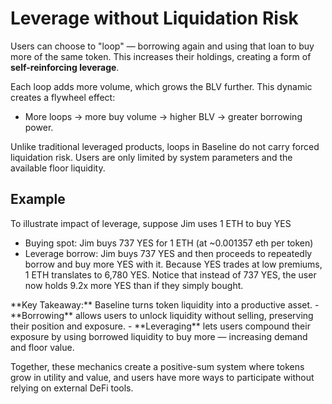 
# Leverage without Liquidation Risk

Users can choose to "loop" — borrowing again and using that loan to buy more of the same token. 
This increases their holdings, creating a form of **self-reinforcing leverage**.

Each loop adds more volume, which grows the BLV further. This dynamic creates a flywheel effect:
- More loops → more buy volume → higher BLV → greater borrowing power.

Unlike traditional leveraged products, loops in Baseline do not carry forced liquidation risk. Users are 
only limited by system parameters and the available floor liquidity.

## Example
To illustrate impact of leverage, suppose Jim uses 1 ETH to buy YES
- Buying spot: Jim buys 737 YES for 1 ETH (at ~0.001357 eth per token)
- Leverage borrow: Jim buys 737 YES and then proceeds to repeatedly borrow and buy more YES with it. Because YES trades at low premiums, 1 ETH translates to 6,780 YES. Notice that instead of 737 YES, 
the user now holds 9.2x more YES than if they simply bought.


<Callout type="info" emoji="💡">
**Key Takeaway:** Baseline turns token liquidity into a productive asset.
- **Borrowing** allows users to unlock liquidity without selling, preserving their position and exposure.
- **Leveraging** lets users compound their exposure by using borrowed liquidity to buy more — increasing demand and floor value.

Together, these mechanics create a positive-sum system where tokens grow in utility and value, and users have 
more ways to participate without relying on external DeFi tools.
</Callout>
